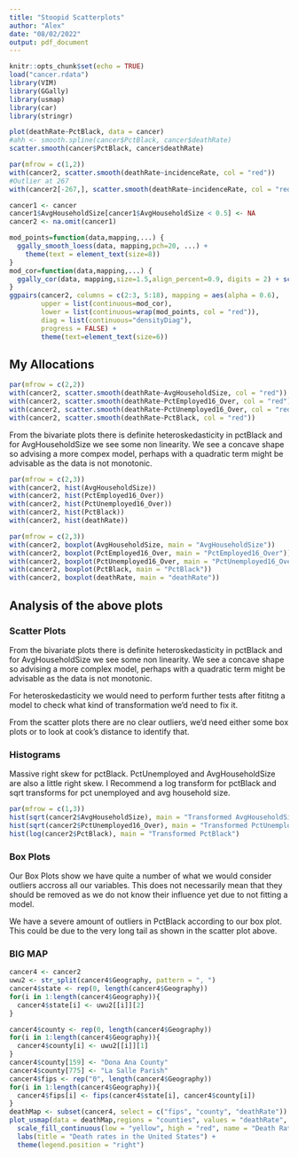 ---
title: "Stoopid Scatterplots"
author: "Alex"
date: "08/02/2022"
output: pdf_document
---

```{r setup, include=FALSE, warning = FALSE, message = FALSE}
knitr::opts_chunk$set(echo = TRUE)
load("cancer.rdata")
library(VIM)
library(GGally)
library(usmap)
library(car)
library(stringr)
```

```{r Pct Black ggplot, include = FALSE, eval = FALSE}
plot(deathRate~PctBlack, data = cancer)
#ahh <- smooth.spline(cancer$PctBlack, cancer$deathRate)
scatter.smooth(cancer$PctBlack, cancer$deathRate)
```

```{r Outlier Incidence, include = FALSE, eval = FALSE}
par(mfrow = c(1,2))
with(cancer2, scatter.smooth(deathRate~incidenceRate, col = "red"))
#Outlier at 267
with(cancer2[-267,], scatter.smooth(deathRate~incidenceRate, col = "red"))
```

```{r}
cancer1 <- cancer
cancer1$AvgHouseholdSize[cancer1$AvgHouseholdSize < 0.5] <- NA
cancer2 <- na.omit(cancer1)
```


```{r Big Plot}
mod_points=function(data,mapping,...) {
  ggally_smooth_loess(data, mapping,pch=20, ...) +
    theme(text = element_text(size=8))
}  
mod_cor=function(data,mapping,...) {
  ggally_cor(data, mapping,size=1.5,align_percent=0.9, digits = 2) + scale_colour_manual(values = c("red", "blue")) + theme(panel.grid.major = element_blank(),...)
}
ggpairs(cancer2, columns = c(2:3, 5:18), mapping = aes(alpha = 0.6),
        upper = list(continuous=mod_cor),
        lower = list(continuous=wrap(mod_points, col = "red")),
        diag = list(continuous="densityDiag"),
        progress = FALSE) +
        theme(text=element_text(size=6))
```


## My Allocations

```{r Plots against deathRate}
par(mfrow = c(2,2))
with(cancer2, scatter.smooth(deathRate~AvgHouseholdSize, col = "red"))
with(cancer2, scatter.smooth(deathRate~PctEmployed16_Over, col = "red"))
with(cancer2, scatter.smooth(deathRate~PctUnemployed16_Over, col = "red"))
with(cancer2, scatter.smooth(deathRate~PctBlack, col = "red"))
```

From the bivariate plots there is definite heteroskedasticity in pctBlack and for AvgHouseholdSize we see some non linearity. We see a concave shape so advising a more compex model, perhaps with a quadratic term might be advisable as the data is not monotonic.


```{r historgrams for skew}
par(mfrow = c(2,3))
with(cancer2, hist(AvgHouseholdSize))
with(cancer2, hist(PctEmployed16_Over))
with(cancer2, hist(PctUnemployed16_Over))
with(cancer2, hist(PctBlack))
with(cancer2, hist(deathRate))
```

```{r BoxPlots}
par(mfrow = c(2,3))
with(cancer2, boxplot(AvgHouseholdSize, main = "AvgHouseholdSize"))
with(cancer2, boxplot(PctEmployed16_Over, main = "PctEmployed16_Over"))
with(cancer2, boxplot(PctUnemployed16_Over, main = "PctUnemployed16_Over"))
with(cancer2, boxplot(PctBlack, main = "PctBlack"))
with(cancer2, boxplot(deathRate, main = "deathRate"))
```

## Analysis of the above plots

### Scatter Plots

From the bivariate plots there is definite heteroskedasticity in pctBlack and for AvgHouseholdSize we see some non linearity. We see a concave shape so advising a more complex model, perhaps with a quadratic term might be advisable as the data is not monotonic.

For heteroskedasticity we would need to perform further tests after fititng a model to check what kind of transformation we'd need to fix it.

From the scatter plots there are no clear outliers, we'd need either some box plots or to look at cook's distance to identify that.


### Histograms

Massive right skew for pctBlack. PctUnemployed and AvgHouseholdSize are also a little right skew.
I Recommend a log transform for pctBlack and sqrt transforms for pct unemployed and avg household size.

```{r Transforms}
par(mfrow = c(1,3))
hist(sqrt(cancer2$AvgHouseholdSize), main = "Transformed AvgHouseholdSize")
hist(sqrt(cancer2$PctUnemployed16_Over), main = "Transformed PctUnemployed16_Over")
hist(log(cancer2$PctBlack), main = "Transformed PctBlack")
```

### Box Plots

Our Box Plots show we have quite a number of what we would consider outliers accross all our variables. This does not necessarily mean that they should be removed as we do not know their influence yet due to not fitting a model.

We have a severe amount of outliers in PctBlack according to our box plot. This could be due to the very long tail as shown in the scatter plot above.

### BIG MAP

```{r}
cancer4 <- cancer2
uwu2 <- str_split(cancer4$Geography, pattern = ", ")
cancer4$state <- rep(0, length(cancer4$Geography))
for(i in 1:length(cancer4$Geography)){
  cancer4$state[i] <- uwu2[[i]][2]
}

cancer4$county <- rep(0, length(cancer4$Geography))
for(i in 1:length(cancer4$Geography)){
  cancer4$county[i] <- uwu2[[i]][1]
}
cancer4$county[159] <- "Dona Ana County"
cancer4$county[775] <- "La Salle Parish"
cancer4$fips <- rep("0", length(cancer4$Geography))
for(i in 1:length(cancer4$Geography)){
  cancer4$fips[i] <- fips(cancer4$state[i], cancer4$county[i])
}
deathMap <- subset(cancer4, select = c("fips", "county", "deathRate"))
plot_usmap(data = deathMap,regions = "counties", values = "deathRate", include = cancer4$fips, color = "red") +
  scale_fill_continuous(low = "yellow", high = "red", name = "Death Rate", label = scales::comma) +
  labs(title = "Death rates in the United States") +
  theme(legend.position = "right")
```


